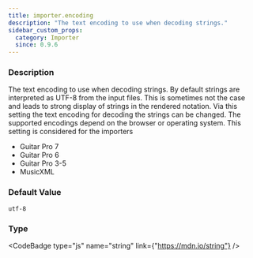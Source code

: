 ```yaml
---
title: importer.encoding
description: "The text encoding to use when decoding strings."
sidebar_custom_props:
  category: Importer
  since: 0.9.6
---
```




<SettingsHeader />



### Description
The text encoding to use when decoding strings. By default strings are interpreted as UTF-8 from the input files. This is sometimes not the case and leads to strong display
of strings in the rendered notation. Via this setting the text encoding for decoding the strings can be changed. The supported
encodings depend on the browser or operating system. This setting is considered for the importers

* Guitar Pro 7
* Guitar Pro 6
* Guitar Pro 3-5
* MusicXML


### Default Value

`utf-8`

### Type

<CodeBadge type="js" name="string" link={"https://mdn.io/string"} />
<CodeBadge type="net" name="string" />
<CodeBadge type="android" name="String" />
